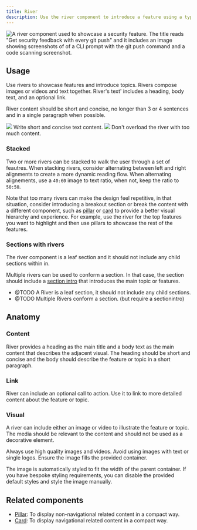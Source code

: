 ```yaml
---
title: River
description: Use the river component to introduce a feature using a type and media pairing.
---
```



![A river component used to showcase a security feature. The title reads "Get security feedback with every git push" and it includes an image showing screenshots of of a CLI prompt with the git push command and a code scanning screenshot.](https://github.com/primer/brand/assets/175638/203f49ae-e87c-4b66-8df0-22a1c8bad1b6)

## Usage

Use rivers to showcase features and introduce topics. Rivers compose images or videos and text together. River's text' includes a heading, body text, and an optional link.

River content should be short and concise, no longer than 3 or 4 sentences and in a single paragraph when possible.

<DoDontContainer>
  <Do>
    <img src="https://github.com/primer/brand/assets/175638/8b3057f9-00c5-4bf5-af44-00b0129c6c6e" />
    <Caption>Write short and concise text content.</Caption>
  </Do>
  <Dont>
    <img src="https://github.com/primer/brand/assets/175638/ea902be3-2032-49de-bdb4-23be0c0f090d" />
    <Caption>Don't overload the river with too much content.</Caption>
  </Dont>
</DoDontContainer>

### Stacked

Two or more rivers can be stacked to walk the user through a set of feautres. When stacking rivers, consider alternating between left and right alignments to create a more dynamic reading flow. When alternating alignements, use a `40:60` image to text ratio, when not, keep the ratio to `50:50`.

Note that too many rivers can make the design feel repetitive, in that situation, consider introducing a breakout section or break the content with a different component, such as [pillar](/components/Pillar) or [card](/components/Card) to provide a better visual hierarchy and experience. For example, use the river for the top features you want to highlight and then use pillars to showcase the rest of the features.

### Sections with rivers

The river component is a leaf section and it should not include any child sections within in.

Multiple rivers can be used to conform a section. In that case, the section should include a [section intro](/components/SectionIntro) that introduces the main topic or features.

- @TODO A River is a leaf section, it should not include any child sections.
- @TODO Multiple Rivers conform a section. (but require a sectionintro)

## Anatomy

### Content

River provides a heading as the main title and a body text as the main content that describes the adjacent visual. The heading should be short and concise and the body should describe the feature or topic in a short paragraph.

### Link

River can include an optional call to action. Use it to link to more detailed content about the feature or topic.

### Visual

A river can include either an image or video to illustrate the feature or topic. The media should be relevant to the content and should not be used as a decorative element.

Always use high quality images and videos. Avoid using images with text or single logos. Ensure the image fills the provided container.

The image is automatically styled to fit the width of the parent container. If you have bespoke styling requirements, you can disable the provided default styles and style the image manually.

## Related components

- [Pillar](/components/Pillar): To display non-navigational related content in a compact way.
- [Card](/components/Card): To display navigational related content in a compact way.
